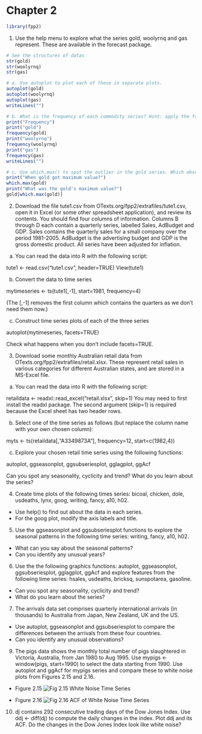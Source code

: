# Chapter 2

```r

library(fpp2)
```

1. Use the help menu to explore what the series gold, woolyrnq and gas represent. These are available in the forecast package.

```r

# See the structures of datas
str(gold)
str(woolyrnq)
str(gas)

# a. Use autoplot to plot each of these in separate plots.
autoplot(gold)
autoplot(woolyrnq)
autoplot(gas)
writeLines("")

# b. What is the frequency of each commodity series? Hint: apply the frequency() function.
print("Frequency")
print("gold")
frequency(gold)
print("woolyrnq")
frequency(woolyrnq)
print("gas")
frequency(gas)
writeLines("")

# c. Use which.max() to spot the outlier in the gold series. Which observation was it?
print("When gold got maximum value?")
which.max(gold)
print("What was the gold's maximum value?")
gold[which.max(gold)]
```


2. Download the file tute1.csv from OTexts.org/fpp2/extrafiles/tute1.csv, open it in Excel (or some other spreadsheet application), and review its contents. You should find four columns of information. Columns B through D each contain a quarterly series, labelled Sales, AdBudget and GDP. Sales contains the quarterly sales for a small company over the period 1981-2005. AdBudget is the advertising budget and GDP is the gross domestic product. All series have been adjusted for inflation.

 a. You can read the data into R with the following script:

tute1 <- read.csv("tute1.csv", header=TRUE)
View(tute1)

 b. Convert the data to time series

mytimeseries <- ts(tute1[,-1], start=1981, frequency=4)

(The [,-1] removes the first column which contains the quarters as we don't need them now.)

 c. Construct time series plots of each of the three series

autoplot(mytimeseries, facets=TRUE)

Check what happens when you don't include facets=TRUE.

3. Download some monthly Australian retail data from OTexts.org/fpp2/extrafiles/retail.xlsx. These represent retail sales in various categories for different Australian states, and are stored in a MS-Excel file.

 a. You can read the data into R with the following script:

retaildata <- readxl::read_excel("retail.xlsx", skip=1)
You may need to first install the readxl package. The second argument (skip=1) is required because the Excel sheet has two header rows.

 b. Select one of the time series as follows (but replace the column name with your own chosen column):

myts <- ts(retaildata[,"A3349873A"], frequency=12, start=c(1982,4))

 c. Explore your chosen retail time series using the following functions:

autoplot, ggseasonplot, ggsubseriesplot, gglagplot, ggAcf

Can you spot any seasonality, cyclicity and trend? What do you learn about the series?

4. Create time plots of the following times series: bicoal, chicken, dole, usdeaths, lynx, goog, writing, fancy, a10, h02.

 - Use help() to find out about the data in each series.
 - For the goog plot, modify the axis labels and title.

5. Use the ggseasonplot and ggsubseriesplot functions to explore the seasonal patterns in the following time series: writing, fancy, a10, h02.

 - What can you say about the seasonal patterns?
 - Can you identify any unusual years?

6. Use the the following graphics functions: autoplot, ggseasonplot, ggsubseriesplot, gglagplot, ggAcf and explore features from the following time series: hsales, usdeaths, bricksq, sunspotarea, gasoline.
 - Can you spot any seasonality, cyclicity and trend?
 - What do you learn about the series?

7. The arrivals data set comprises quarterly international arrivals (in thousands) to Australia from Japan, New Zealand, UK and the US.
 - Use autoplot, ggseasonplot and ggsubseriesplot to compare the differences between the arrivals from these four countries.
 - Can you identify any unusual observations?

9. The pigs data shows the monthly total number of pigs slaughtered in Victoria, Australia, from Jan 1980 to Aug 1995. Use mypigs <- window(pigs, start=1990) to select the data starting from 1990. Use autoplot and ggAcf for mypigs series and compare these to white noise plots from Figures 2.15 and 2.16.

  - Figure 2.15
 ![Fig 2.15 White Noise Time Series](https://www.otexts.org/fpp2/fpp_files/figure-html/wnoise-1.png)
  
  - Figure 2.16
 ![Fig 2.16 ACF of White Noise Time Series](https://www.otexts.org/fpp2/fpp_files/figure-html/wnoiseacf-1.png)
 
 
10. dj contains 292 consecutive trading days of the Dow Jones Index. Use ddj <- diff(dj) to compute the daily changes in the index. Plot ddj and its ACF. Do the changes in the Dow Jones Index look like white noise?